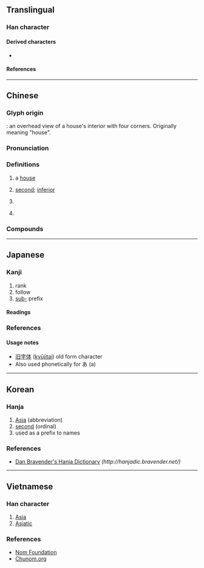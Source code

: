 {{also|亚}}
{{character info/new}}
==Translingual==
{{Han simplified forms|亞|亜|亚}}

===Han character===
{{Han char|rn=7|rad=二|as=06|sn=8|four=10107|canj=MLLM}}

====Derived characters====
* {{l|mul|[[俹]], [[𠜲]], [[㝞]], [[啞]], [[埡]], [[堊]], [[婭]], [[孲]], [[掗]], [[𡈀]], [[𡱻]], [[𡹄]], [[𡹅]], [[𢛟]], [[𣵾]], [[㰳]], [[䢝]], [[惡]], [[椏]], [[氬]], [[𢩔]], [[𣂪]], [[𣇩]], [[𤊗]], [[𤦩]], [[𦜖]], [[𦲕]], [[䃁]], [[琧]], [[瘂]], [[稏]], [[𠨣]], [[𤲢]], [[𥏝]], [[𥦳]], [[蝁]], [[𠼞]], [[𥮳]], [[𥺼]], [[𦩒]], [[𫡷]], [[䛩]], [[𨁶]], [[錏]], [[閸]], [[𩜄]], [[𩓩]], [[𩗽]], [[𩩤]], [[𬪿]], [[𩤃]], [[𩭯]], [[鵶]], [[𢑹]], [[𩸇]], [[𩸋]], [[𩸖]]}}

====References====
{{Han ref|kx=0087.130|dkj=00274|dj=0183.200|hdz=10023.020|uh=4E9E}}

----

==Chinese==
{{zh-forms|s=亚|alt=亜,𠀓}}

===Glyph origin===
{{Han etym}}
{{liushu|p}}: an overhead view of a house's interior with four corners. Originally meaning "house".

===Pronunciation===
{{zh-pron
|m=亞
|c=aa3
|h=pfs=â
|md=ā
|mn=a/qz:ah/ml:à
|mn_note=a/ah - vernacular; à - literary
|mn-t=a3/a1
|mn-t_note=a1 - “Asia”
|w=2ia
|mc=y
|oc=y
|ma=y
|cat=a,pn
}}

===Definitions===
{{zh-hanzi}}

# {{lb|zh|obsolete}} a [[house]] 
# [[second]]; [[inferior]]
# {{zh-div|州}} {{zh-short|亞細亞|[[Asia]]}}
# {{surname|zh}}

===Compounds===
{{zh-der|亞洲|歐亞|中亞|中亞細亞|亞丁|亞丁灣|亞伯拉罕|亞元|亞加狄亞|亞匹|亞卿|亞喬木|亞塞拜然|毛里塔尼亞|亞太地區|亞東|亞松森|亞格拉|亞歲|亞洲鐵人|亞熱帶|亞父|亞爾薩斯|亞特拉斯|亞特蘭大|亞獻|亞瑟王|亞當 |亞當斯密|亞硝酸|亞硝酸鹽|亞硫酐|亞硫酸|亞米契斯|亞細亞洲|亞美利加|亞美尼亞|亞聖|亞肩疊背|亞腰葫蘆|亞膠|亞蔬中心|亞衛一號|亞裔|亞軍|亞述帝國|亞速群島|亞運|亞馬孫河|亞麻|亞麻仁油|以利亞|以賽亞|伊利亞德|低亞|保加利亞|利比亞|匹亞|半亞|南亞|厄利垂亞|周亞夫|哈利路亞|哥倫比亞|喬治亞|圭亞那|坦尚尼亞|塔非亞酒|塞爾維亞|奈及利亞|奧林比亞|尚比亞|巴伐利亞|巴波亞|布爾喬亞|布里亞族|希斯亞德|帕提亞|幾內亞|幾內亞灣|彌賽亞|德佛亞克|愛奧尼亞|愛沙尼亞|披亞諾|拉脫維亞|拔爾波亞|東亞|東北亞|東南亞|栝矢亞|歐亞大陸|汎亞|沈亞之|波士尼亞|波希米亞|流亞|澳大利亞|熱那亞|玻利維亞|瑪利亞|甘比亞|突尼西亞|索馬利亞|罷亞|羅亞爾河|羅德西亞|羅馬尼亞|聖露西亞|肯亞|莎士比亞|蒙古利亞|衣索比亞|西亞|西伯利亞|西利西亞|諾亞|賴比瑞亞|那密比亞|阿摩尼亞|馬來亞|馬來西亞|馬利亞|亞當|巴西利亞|小亞細亞|斯里賈亞瓦德納普拉科特|阿亞圖拉|亞於|奧依亞依拉克|科克亞|布亞}}

----

==Japanese==
{{ja-kanji forms|亜|亞}}

===Kanji===
{{ja-kanji|grade=n|rs=二06|shin=亜}}

# rank
# follow
# [[sub-]] prefix

====Readings====
{{ja-readings
|goon=え
|kanon=あ, あつ, おう
|kun=つ-ぎ, つ-ぐ
}}

===References===
{{ja-kref
|jis=5033
|ku=4819
|shift=98b1
|euc=D0B3
|freq=''not ranked''
|nelson=45
|newnelson=82
|halpern=3563
|kld=''not listed''
|heisig=''not listed''
|tuttle=0a7.14
}}

====Usage notes====
* [[旧字体]] ([[kyūjitai]]) old form character
* Also used phonetically for あ (a)

----

==Korean==

===Hanja===
{{ko-hanja|아}}

# [[Asia]] (abbreviation)
# [[second]] (ordinal)
# used as a prefix to names

===References===
* [http://hanjadic.bravender.net/%E4%BA%9E Dan Bravender's Hanja Dictionary] ''(<nowiki>http://hanjadic.bravender.net/</nowiki>)''

----

==Vietnamese==

===Han character===
{{vi-readings|reading=[[á]], [[a]]|rs=二06}}

# [[Asia]]
# [[Asiatic]]

===References===
* [http://nomfoundation.org/common/nom_details.php?codepoint=4e9e Nom Foundation]
* [http://www.chunom.org/pages/4E9E/# Chunom.org]